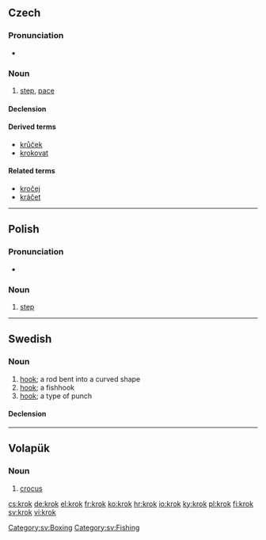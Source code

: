 ==Czech==

===Pronunciation===
* {{audio|Cs-krok.ogg|audio}}

===Noun===
{{cs-noun|g=m}}

# [[step]], [[pace]]

====Declension====
{{cs-decl-noun-auto|mi|kr|o|k}}

====Derived terms====
* [[krůček]] {{m}}
* [[krokovat]]

====Related terms====
* [[kročej]] {{m}}
* [[kráčet]]

----

==Polish==

===Pronunciation===
* {{audio|Pl-krok.ogg|audio}}

===Noun===
{{infl|pl|noun|g=m}}

# [[step]]

----

==Swedish==

===Noun===
{{sv-noun|g=c}}

# [[hook]]; a rod bent into a curved shape
# [[hook]]; a fishhook
# [[hook]]; a type of punch

====Declension====
{{sv-noun-reg-ar}}

[[Category:sv:Boxing]]
[[Category:sv:Fishing]]

----

==Volapük==

===Noun===
{{infl|vo|noun}}

# [[crocus]]

[[cs:krok]]
[[de:krok]]
[[el:krok]]
[[fr:krok]]
[[ko:krok]]
[[hr:krok]]
[[io:krok]]
[[ky:krok]]
[[pl:krok]]
[[fi:krok]]
[[sv:krok]]
[[vi:krok]]